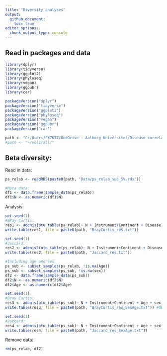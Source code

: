 ---
title: "Diversity analyses"
output:
  github_document:
    toc: true
editor_options:
  chunk_output_type: console
---

## Read in packages and data
```{r message=FALSE, warning=FALSE, error=TRUE}
library(dplyr)
library(tidyverse)
library(ggplot2)
library(phyloseq)
library(vegan)
library(ggpubr)
library(car)

packageVersion("dplyr")
packageVersion("tidyverse")
packageVersion("ggplot2")
packageVersion("phyloseq")
packageVersion("vegan")
packageVersion("ggpubr")
packageVersion("car")

path <- "C:/Users/FX76TZ/OneDrive - Aalborg Universitet/Disease correlations/"
#path <- "~/vol1/all/"
```


## Beta diversity:

Read in data:
```{r}
ps_relab <- readRDS(paste0(path, "Data/ps_relab_sub_5%.rds"))

#Meta data:
df1 <- data.frame(sample_data(ps_relab))
df1$N <- as.numeric(df1$N)
```

Analysis:
```{r}
set.seed(1)
#Bray Curtis:
res1 <- adonis(otu_table(ps_relab)~ N + Instrument+Continent + Disease, data=df1, method = "bray")
write.table(res1, file = paste0(path, "BrayCurtis_res.txt"))

set.seed(1)
#Jaccard:
res2 <- adonis2(otu_table(ps_relab)~ N + Instrument+Continent + Disease, data=df1, method="jaccard", binary=T)
write.table(res2, file = paste0(path, "Jaccard_res.txt"))

#Including age and sex
ps_sub <- subset_samples(ps_relab, !is.na(Age))
ps_sub <- subset_samples(ps_sub, !is.na(sex))
df2 <- data.frame(sample_data(ps_sub))
df2$N <- as.numeric(df2$N)
df2$Age <- as.numeric(df2$Age)

set.seed(1)
#Bray Curtis:
res3 <- adonis(otu_table(ps_sub)~ N + Instrument+Continent + Age + sex + Disease, data=df2, method = "bray")
write.table(res3, file = paste0(path, "BrayCurtis_res_SexAge.txt")) #OBS:HVORDAN GEMME??

set.seed(1)
#Jaccard:
res4 <- adonis(otu_table(ps_sub)~ N + Instrument+Continent + Age + sex + Disease, data=df2, method="jaccard", binary=T)
write.table(res4, file = paste0(path, "Jaccard_res_SexAge.txt"))
```

Remove data:
```{r}
rm(ps_relab, df2)
```

